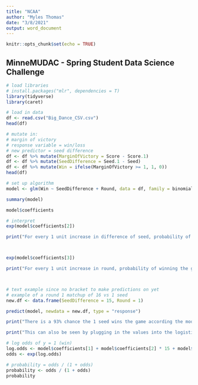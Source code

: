 ```yaml
---
title: "NCAA"
author: "Myles Thomas"
date: "3/8/2021"
output: word_document
---
```


```r
knitr::opts_chunk$set(echo = TRUE)
```

## MinneMUDAC - Spring Student Data Science Challenge

```r
# load libraries
# install.packages("mlr", dependencies = T)
library(tidyverse)
library(caret)
```

```r
# load in data
df <- read.csv("Big_Dance_CSV.csv")
head(df)
```


```r
# mutate in:
# margin of victory
# response variable = win/loss
# new predictor = seed difference
df <- df %>% mutate(MarginOfVictory = Score - Score.1)
df <- df %>% mutate(SeedDifference = Seed.1 - Seed)
df <- df %>% mutate(Win = ifelse(MarginOfVictory >= 1, 1, 0))
head(df)
```



```r
# set up algorithm
model <- glm(Win ~ SeedDifference + Round, data = df, family = binomial)

summary(model)

model$coefficients
```

```r
# interpret
exp(model$coefficients[2])

print("For every 1 unit increase in difference of seed, probability of winning the game increases by 20%")



exp(model$coefficients[3])

print("For every 1 unit increase in round, probability of winning the game increases by about 8%")




```

```r
# text example since no bracket to make predictions on yet
# example of a round 1 matchup of 16 vs 1 seed
new.df <- data.frame(SeedDifference = 15, Round = 1)

predict(model, newdata = new.df, type = "response")

print("There is a 93% chance the 1 seed wins the game according the model")
```

```r
print("This can also be seen by plugging in the values into the logistic Regression Model...")

# log odds of y = 1 (win)
log.odds <- model$coefficients[1] + model$coefficients[2] * 15 + model$coefficients[3] * 1
odds <- exp(log.odds)

# probability = odds / (1 + odds)
probability <- odds / (1 + odds)
probability
```

